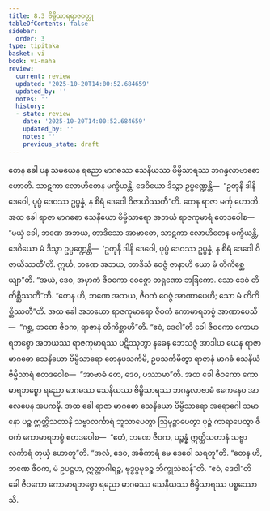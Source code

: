 ```yaml
---
title: 8.3 ဗိမ္ဗိသာရရာဇဝတ္ထု
tableOfContents: false
sidebar:
  order: 3
type: tipitaka
basket: vi
book: vi-maha
review:
  current: review
  updated: '2025-10-20T14:00:52.684659'
  updated_by: ''
  notes: ''
  history:
  - state: review
    date: '2025-10-20T14:00:52.684659'
    updated_by: ''
    notes: ''
    previous_state: draft
---
```



<DynamicBreadcrumb />


<ReviewStatus review={frontmatter.review} showDetails={true} />

<HypothesisAnnotation frontmatter={frontmatter} />

<Division number="331" book="vi-maha" e="ch" v="3" p="382">

<Paragraph number="1568" book="vi-maha">
တေန ခေါ ပန သမယေန ရညော မာဂဓဿ သေနိယဿ ဗိမ္ဗိသာရဿ ဘဂန္ဒလာဗာဓော ဟောတိ. သာဋကာ လောဟိတေန မက္ခိယန္တိ. ဒေဝိယော ဒိသွာ ဥပ္ပဏ္ဍေန္တိ—  “ဥတုနီ ဒါနိ ဒေဝေါ, ပုပ္ဖံ ဒေဝဿ ဥပ္ပန္နံ, န စိရံ ဒေဝေါ ဝိဇာယိဿတီ”တိ. တေန ရာဇာ မင်္ကု ဟောတိ. အထ ခေါ ရာဇာ မာဂဓော သေနိယော ဗိမ္ဗိသာရော အဘယံ ရာဇကုမာရံ ဧတဒဝေါစ—  “မယှံ ခေါ, ဘဏေ အဘယ, တာဒိသော အာဗာဓော, သာဋကာ လောဟိတေန မက္ခိယန္တိ, ဒေဝိယော မံ ဒိသွာ ဥပ္ပဏ္ဍေန္တိ—  ‘ဥတုနီ ဒါနိ ဒေဝေါ, ပုပ္ဖံ ဒေဝဿ ဥပ္ပန္နံ, န စိရံ ဒေဝေါ ဝိဇာယိဿတီ’တိ. ဣင်္ဃ, ဘဏေ အဘယ, တာဒိသံ ဝေဇ္ဇံ ဇာနာဟိ ယော မံ တိကိစ္ဆေယျာ”တိ. “အယံ, ဒေဝ, အမှာကံ ဇီဝကော ဝေဇ္ဇော တရုဏော ဘဒြကော. သော ဒေဝံ တိကိစ္ဆိဿတီ”တိ. “တေန ဟိ, ဘဏေ အဘယ, ဇီဝကံ ဝေဇ္ဇံ အာဏာပေဟိ; သော မံ တိကိစ္ဆိဿတီ”တိ.
</Paragraph>

<Paragraph number="1569" book="vi-maha">
အထ ခေါ အဘယော ရာဇကုမာရော ဇီဝကံ ကောမာရဘစ္စံ အာဏာပေသိ—  “ဂစ္ဆ, ဘဏေ ဇီဝက, ရာဇာနံ တိကိစ္ဆာဟီ”တိ. “ဧဝံ, ဒေဝါ”တိ ခေါ ဇီဝကော ကောမာရဘစ္စော အဘယဿ ရာဇကုမာရဿ ပဋိဿုတွာ နခေန ဘေသဇ္ဇံ အာဒါယ ယေန ရာဇာ မာဂဓော သေနိယော ဗိမ္ဗိသာရော တေနုပသင်္ကမိ, ဥပသင်္ကမိတွာ ရာဇာနံ မာဂဓံ သေနိယံ ဗိမ္ဗိသာရံ ဧတဒဝေါစ—  “အာဗာဓံ တေ, ဒေဝ, ပဿာမာ”တိ. အထ ခေါ ဇီဝကော ကောမာရဘစ္စော ရညော မာဂဓဿ သေနိယဿ ဗိမ္ဗိသာရဿ ဘဂန္ဒလာဗာဓံ ဧကေနေဝ အာလေပေန အပကဍ္ဎိ. အထ ခေါ ရာဇာ မာဂဓော သေနိယော ဗိမ္ဗိသာရော အရောဂေါ သမာနော ပဉ္စ ဣတ္ထိသတာနိ သဗ္ဗာလင်္ကာရံ ဘူသာပေတွာ ဩမုဉ္စာပေတွာ ပုဉ္ဇံ ကာရာပေတွာ ဇီဝကံ ကောမာရဘစ္စံ ဧတဒဝေါစ—  “ဧတံ, ဘဏေ ဇီဝက, ပဉ္စန္နံ ဣတ္ထိသတာနံ သဗ္ဗာလင်္ကာရံ တုယှံ ဟောတူ”တိ. “အလံ, ဒေဝ, အဓိကာရံ မေ ဒေဝေါ သရတူ”တိ. “တေန ဟိ, ဘဏေ ဇီဝက, မံ ဥပဋ္ဌဟ, ဣတ္ထာဂါရဉ္စ, ဗုဒ္ဓပ္ပမုခဉ္စ ဘိက္ခုသံဃန်”တိ. “ဧဝံ, ဒေဝါ”တိ ခေါ ဇီဝကော ကောမာရဘစ္စော ရညော မာဂဓဿ သေနိယဿ ဗိမ္ဗိသာရဿ ပစ္စဿောသိ.
</Paragraph>
</Division>